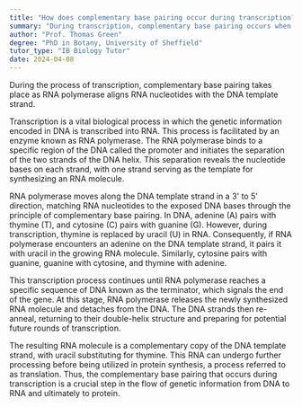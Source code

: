```yaml
---
title: "How does complementary base pairing occur during transcription?"
summary: "During transcription, complementary base pairing occurs when RNA polymerase matches RNA nucleotides with the DNA template strand."
author: "Prof. Thomas Green"
degree: "PhD in Botany, University of Sheffield"
tutor_type: "IB Biology Tutor"
date: 2024-04-08
---
```


During the process of transcription, complementary base pairing takes place as RNA polymerase aligns RNA nucleotides with the DNA template strand.

Transcription is a vital biological process in which the genetic information encoded in DNA is transcribed into RNA. This process is facilitated by an enzyme known as RNA polymerase. The RNA polymerase binds to a specific region of the DNA called the promoter and initiates the separation of the two strands of the DNA helix. This separation reveals the nucleotide bases on each strand, with one strand serving as the template for synthesizing an RNA molecule.

RNA polymerase moves along the DNA template strand in a 3' to 5' direction, matching RNA nucleotides to the exposed DNA bases through the principle of complementary base pairing. In DNA, adenine (A) pairs with thymine (T), and cytosine (C) pairs with guanine (G). However, during transcription, thymine is replaced by uracil (U) in RNA. Consequently, if RNA polymerase encounters an adenine on the DNA template strand, it pairs it with uracil in the growing RNA molecule. Similarly, cytosine pairs with guanine, guanine with cytosine, and thymine with adenine.

This transcription process continues until RNA polymerase reaches a specific sequence of DNA known as the terminator, which signals the end of the gene. At this stage, RNA polymerase releases the newly synthesized RNA molecule and detaches from the DNA. The DNA strands then re-anneal, returning to their double-helix structure and preparing for potential future rounds of transcription.

The resulting RNA molecule is a complementary copy of the DNA template strand, with uracil substituting for thymine. This RNA can undergo further processing before being utilized in protein synthesis, a process referred to as translation. Thus, the complementary base pairing that occurs during transcription is a crucial step in the flow of genetic information from DNA to RNA and ultimately to protein.
    